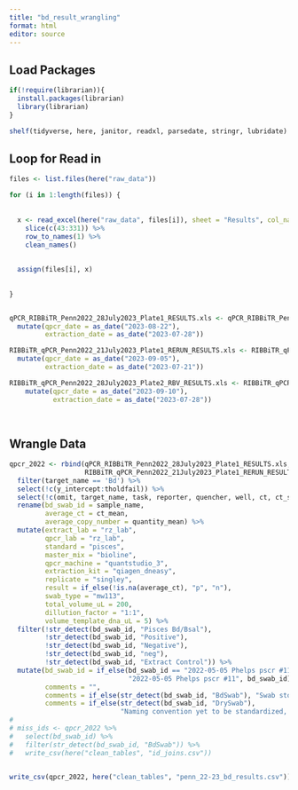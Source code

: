 ```yaml
---
title: "bd_result_wrangling"
format: html
editor: source
---
```


## Load Packages

```r

if(!require(librarian)){
  install.packages(librarian)
  library(librarian)
}

shelf(tidyverse, here, janitor, readxl, parsedate, stringr, lubridate)

```

## Loop for Read in
```r
files <- list.files(here("raw_data"))

for (i in 1:length(files)) {
  
  
  x <- read_excel(here("raw_data", files[i]), sheet = "Results", col_names = F) %>% 
    slice(c(43:331)) %>% 
    row_to_names(1) %>% 
    clean_names()
    
  
  assign(files[i], x)
  
  
}


qPCR_RIBBiTR_Penn2022_28July2023_Plate1_RESULTS.xls <- qPCR_RIBBiTR_Penn2022_28July2023_Plate1_RESULTS.xls %>% 
  mutate(qpcr_date = as_date("2023-08-22"),
         extraction_date = as_date("2023-07-28"))

RIBBiTR_qPCR_Penn2022_21July2023_Plate1_RERUN_RESULTS.xls <- RIBBiTR_qPCR_Penn2022_21July2023_Plate1_RERUN_RESULTS.xls %>% 
  mutate(qpcr_date = as_date("2023-09-05"),
         extraction_date = as_date("2023-07-21"))

RIBBiTR_qPCR_Penn2022_28July2023_Plate2_RBV_RESULTS.xls <- RIBBiTR_qPCR_Penn2022_28July2023_Plate2_RBV_RESULTS.xls %>% 
    mutate(qpcr_date = as_date("2023-09-10"),
           extraction_date = as_date("2023-07-28"))
  
  

```

## Wrangle Data
```r

qpcr_2022 <- rbind(qPCR_RIBBiTR_Penn2022_28July2023_Plate1_RESULTS.xls, RIBBiTR_qPCR_Penn2022_28July2023_Plate2_RBV_RESULTS.xls,
                   RIBBiTR_qPCR_Penn2022_21July2023_Plate1_RERUN_RESULTS.xls) %>% 
  filter(target_name == 'Bd') %>% 
  select(!c(y_intercept:tholdfail)) %>% 
  select(!c(omit, target_name, task, reporter, quencher, well, ct, ct_sd, quantity, quantity_sd, well_position)) %>% 
  rename(bd_swab_id = sample_name,
         average_ct = ct_mean,
         average_copy_number = quantity_mean) %>% 
  mutate(extract_lab = "rz_lab",
         qpcr_lab = "rz_lab",
         standard = "pisces",
         master_mix = "bioline",
         qpcr_machine = "quantstudio_3",
         extraction_kit = "qiagen_dneasy",
         replicate = "singley",
         result = if_else(!is.na(average_ct), "p", "n"),
         swab_type = "mw113",
         total_volume_uL = 200,
         dillution_factor = "1:1",
         volume_template_dna_uL = 5) %>% 
  filter(!str_detect(bd_swab_id, "Pisces Bd/Bsal"),
         !str_detect(bd_swab_id, "Positive"),
         !str_detect(bd_swab_id, "Negative"),
         !str_detect(bd_swab_id, "neg"),
         !str_detect(bd_swab_id, "Extract Control")) %>% 
  mutate(bd_swab_id = if_else(bd_swab_id == "2022-05-05 Phelps pscr #11; skin tag on throat",
                              "2022-05-05 Phelps pscr #11", bd_swab_id),
         comments = "",
         comments = if_else(str_detect(bd_swab_id, "BdSwab"), "Swab stored in RNA shield", comments),
         comments = if_else(str_detect(bd_swab_id, "DrySwab"), 
                            "Naming convention yet to be standardized, Non-intuitive convention but correct", comments))
# 
# miss_ids <- qpcr_2022 %>% 
#   select(bd_swab_id) %>% 
#   filter(str_detect(bd_swab_id, "BdSwab")) %>% 
#   write_csv(here("clean_tables", "id_joins.csv"))


write_csv(qpcr_2022, here("clean_tables", "penn_22-23_bd_results.csv"))
```

